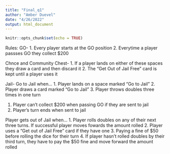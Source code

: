 ---
title: "Final_q1"
author: "Amber Duevel"
date: "4/26/2022"
output: html_document
---

```{r setup, include=FALSE}
knitr::opts_chunk$set(echo = TRUE)
```
Rules:
GO- 
1. Every player starts at the GO position
2. Everytime a player passses GO they collect $200

Chnce and Community Chest-
1. If a player lands on either of these spaces they draw a card and then discard it
2. The "Get Out of Jail Free" card is kept until a player uses it

Jail-
Go to Jail when...
  1. Player lands on a space marked "Go to Jail"
  2. Player draws a card marked "Go to Jail"
  3. Player throws doubles three times in one turn

1. Player can't collect $200 when passing GO if they are sent to jail
2. Player's turn ends when sent to jail

Player gets out of Jail when...
  1. Player rolls doubles on any of their next three turns. If successful player moves fowards the amount rolled
  2. Player uses a "Get out of Jail Free" card if they have one
  3. Paying a fine of $50 before rolling the dice for their turn
  4. If player hasn't rolled doubles by their third turn, they have to pay the $50 fine and move forward the amount rolled


